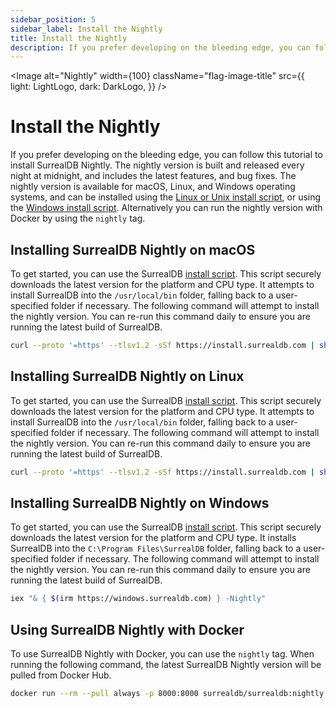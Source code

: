 ```yaml
---
sidebar_position: 5
sidebar_label: Install the Nightly
title: Install the Nightly
description: If you prefer developing on the bleeding edge, you can follow this tutorial to install SurrealDB Nightly. The nightly version is built and released every night at midnight.
---
```



<Image
    alt="Nightly"
    width={100}
    className="flag-image-title"
    src={{
        light: LightLogo,
        dark: DarkLogo,
    }}
/>

# Install the Nightly

If you prefer developing on the bleeding edge, you can follow this tutorial to install SurrealDB Nightly. The nightly version is built and released every night at midnight, and includes the latest features, and bug fixes. The nightly version is available for macOS, Linux, and Windows operating systems, and can be installed using the [Linux or Unix install script](https://github.com/surrealdb/install.surrealdb.com), or using the [Windows install script](https://github.com/surrealdb/windows.surrealdb.com). Alternatively you can run the nightly version with Docker by using the `nightly` tag.

## Installing SurrealDB Nightly on macOS

To get started, you can use the SurrealDB [install script](https://github.com/surrealdb/install.surrealdb.com). This script securely downloads the latest version for the platform and CPU type. It attempts to install SurrealDB into the `/usr/local/bin` folder, falling back to a user-specified folder if necessary. The following command will attempt to install the nightly version. You can re-run this command daily to ensure you are running the latest build of SurrealDB.

```bash
curl --proto '=https' --tlsv1.2 -sSf https://install.surrealdb.com | sh -s -- --nightly
```

## Installing SurrealDB Nightly on Linux

To get started, you can use the SurrealDB [install script](https://github.com/surrealdb/install.surrealdb.com). This script securely downloads the latest version for the platform and CPU type. It attempts to install SurrealDB into the `/usr/local/bin` folder, falling back to a user-specified folder if necessary. The following command will attempt to install the nightly version. You can re-run this command daily to ensure you are running the latest build of SurrealDB.

```bash
curl --proto '=https' --tlsv1.2 -sSf https://install.surrealdb.com | sh -s -- --nightly
```

## Installing SurrealDB Nightly on Windows

To get started, you can use the SurrealDB [install script](https://github.com/surrealdb/install.surrealdb.com). This script securely downloads the latest version for the platform and CPU type. It installs SurrealDB into the `C:\Program Files\SurrealDB` folder, falling back to a user-specified folder if necessary. The following command will attempt to install the nightly version. You can re-run this command daily to ensure you are running the latest build of SurrealDB.

```bash
iex "& { $(irm https://windows.surrealdb.com) } -Nightly"
```

## Using SurrealDB Nightly with Docker

To use SurrealDB Nightly with Docker, you can use the `nightly` tag. When running the following command, the latest SurrealDB Nightly version will be pulled from Docker Hub.

```bash
docker run --rm --pull always -p 8000:8000 surrealdb/surrealdb:nightly start
```
